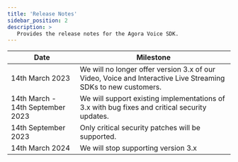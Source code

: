 ```yaml
---
title: 'Release Notes'
sidebar_position: 2
description: >
   Provides the release notes for the Agora Voice SDK.
---
```




| Date                              | Milestone                                                  |
| ----------------------------------| -----------------------------------------------------------| 
| 14th March 2023                   | We will no longer offer version 3.x of our Video, Voice and Interactive Live Streaming SDKs to new customers. |
| 14th March - 14th September 2023  | We will support existing implementations of 3.x with bug fixes and critical security updates. |
| 14th September 2023               | Only critical security patches will be supported. |
| 14th March 2024                   | We will stop supporting version 3.x|

<ReleaseNote PRODUCT="Voice Calling" CLIENT="app" PATH="Voice Calling" />

